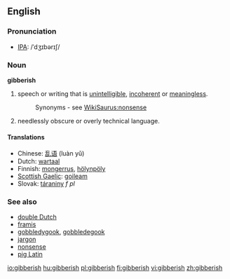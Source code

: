 ==English==

===Pronunciation===
*[[IPA]]: /ˈdʒɪbərɪʃ/

===Noun===
'''gibberish'''

# speech or writing that is [[unintelligible]], [[incoherent]] or [[meaningless]].
#:Synonyms - see [[WikiSaurus:nonsense]]
# needlessly obscure or overly technical language.

====Translations====
*Chinese: [[乱语]] (luàn yǔ)
*Dutch: [[wartaal]] {{f}}
*Finnish: [[mongerrus]], [[hölynpöly]]
*[[Scottish Gaelic]]: [[goileam]] {{m}}
*Slovak: [[táraniny]] ''f pl''

===See also===
*[[double Dutch]]
*[[Framis|framis]]
*[[gobbledygook]], [[gobbledegook]]
*[[jargon]]
*[[nonsense]]
*[[pig Latin]]

[[io:gibberish]]
[[hu:gibberish]]
[[pl:gibberish]]
[[fi:gibberish]]
[[vi:gibberish]]
[[zh:gibberish]]